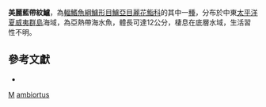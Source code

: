 {{Speciesbox
| taxon = Grammatonotus ambiortus
| binomial_authority = [[Prokofiev|Prokofiev]], 2006
| status = NE
| status_system = IUCN3.1
}}

'''美麗藍帶紋鱸'''，為[[輻鰭魚綱|輻鰭魚綱]][[鱸形目|鱸形目]][[鱸亞目|鱸亞目]][[麗花鮨科|麗花鮨科]]的其中一[[種|種]]，分布於中東[[太平洋|太平洋]][[夏威夷群島|夏威夷群島]]海域，為亞熱帶海水魚，體長可達12公分，棲息在底層水域，生活習性不明。

==參考文獻 ==
*{{FishBase_species|genus=Grammatonotus|species=ambiortus|year=2016|month=10}}

{{鱸形目小作品}}
{{Taxonbar}}
[[Category:2006年描述的鱼类|M]]
[[Category:藍帶紋鱸屬|ambiortus]]